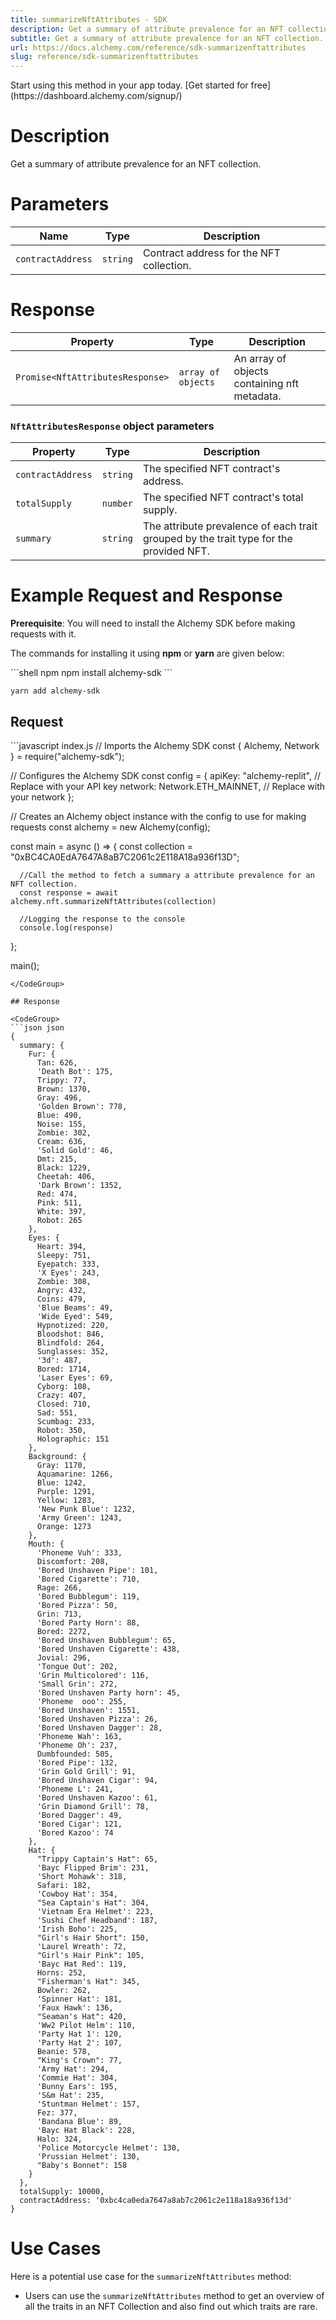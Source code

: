 ```yaml
---
title: summarizeNftAttributes - SDK
description: Get a summary of attribute prevalence for an NFT collection.
subtitle: Get a summary of attribute prevalence for an NFT collection.
url: https://docs.alchemy.com/reference/sdk-summarizenftattributes
slug: reference/sdk-summarizenftattributes
---
```


<Tip title="Don’t have an API key?" icon="star">
  Start using this method in your app today. [Get started for free](https://dashboard.alchemy.com/signup/)
</Tip>

# Description

Get a summary of attribute prevalence for an NFT collection.

# Parameters

| Name              | Type     | Description                              |
| ----------------- | -------- | ---------------------------------------- |
| `contractAddress` | `string` | Contract address for the NFT collection. |

# Response

| Property                         | Type               | Description                                  |
| -------------------------------- | ------------------ | -------------------------------------------- |
| `Promise<NftAttributesResponse>` | `array of objects` | An array of objects containing nft metadata. |

### `NftAttributesResponse` object parameters

| Property          | Type     | Description                                                                            |
| ----------------- | -------- | -------------------------------------------------------------------------------------- |
| `contractAddress` | `string` | The specified NFT contract's address.                                                  |
| `totalSupply`     | `number` | The specified NFT contract's total supply.                                             |
| `summary`         | `string` | The attribute prevalence of each trait grouped by the trait type for the provided NFT. |

# Example Request and Response

**Prerequisite**: You will need to install the Alchemy SDK before making requests with it.

The commands for installing it using **npm** or **yarn** are given below:

<CodeGroup>
  ```shell npm
  npm install alchemy-sdk
  ```

  ```shell yarn
  yarn add alchemy-sdk
  ```
</CodeGroup>

## Request

<CodeGroup>
  ```javascript index.js
  // Imports the Alchemy SDK
  const { Alchemy, Network } = require("alchemy-sdk");

  // Configures the Alchemy SDK
  const config = {
      apiKey: "alchemy-replit", // Replace with your API key
      network: Network.ETH_MAINNET, // Replace with your network
  };

  // Creates an Alchemy object instance with the config to use for making requests
  const alchemy = new Alchemy(config);

  const main = async () => {
      const collection = "0xBC4CA0EdA7647A8aB7C2061c2E118A18a936f13D";

      //Call the method to fetch a summary a attribute prevalence for an NFT collection.
      const response = await alchemy.nft.summarizeNftAttributes(collection)

      //Logging the response to the console
      console.log(response)
  };

  main();
  ```
</CodeGroup>

## Response

<CodeGroup>
  ```json json
  {
    summary: {
      Fur: {
        Tan: 626,
        'Death Bot': 175,
        Trippy: 77,
        Brown: 1370,
        Gray: 496,
        'Golden Brown': 778,
        Blue: 490,
        Noise: 155,
        Zombie: 302,
        Cream: 636,
        'Solid Gold': 46,
        Dmt: 215,
        Black: 1229,
        Cheetah: 406,
        'Dark Brown': 1352,
        Red: 474,
        Pink: 511,
        White: 397,
        Robot: 265
      },
      Eyes: {
        Heart: 394,
        Sleepy: 751,
        Eyepatch: 333,
        'X Eyes': 243,
        Zombie: 308,
        Angry: 432,
        Coins: 479,
        'Blue Beams': 49,
        'Wide Eyed': 549,
        Hypnotized: 220,
        Bloodshot: 846,
        Blindfold: 264,
        Sunglasses: 352,
        '3d': 487,
        Bored: 1714,
        'Laser Eyes': 69,
        Cyborg: 108,
        Crazy: 407,
        Closed: 710,
        Sad: 551,
        Scumbag: 233,
        Robot: 350,
        Holographic: 151
      },
      Background: {
        Gray: 1170,
        Aquamarine: 1266,
        Blue: 1242,
        Purple: 1291,
        Yellow: 1283,
        'New Punk Blue': 1232,
        'Army Green': 1243,
        Orange: 1273
      },
      Mouth: {
        'Phoneme Vuh': 333,
        Discomfort: 208,
        'Bored Unshaven Pipe': 101,
        'Bored Cigarette': 710,
        Rage: 266,
        'Bored Bubblegum': 119,
        'Bored Pizza': 50,
        Grin: 713,
        'Bored Party Horn': 88,
        Bored: 2272,
        'Bored Unshaven Bubblegum': 65,
        'Bored Unshaven Cigarette': 438,
        Jovial: 296,
        'Tongue Out': 202,
        'Grin Multicolored': 116,
        'Small Grin': 272,
        'Bored Unshaven Party horn': 45,
        'Phoneme  ooo': 255,
        'Bored Unshaven': 1551,
        'Bored Unshaven Pizza': 26,
        'Bored Unshaven Dagger': 28,
        'Phoneme Wah': 163,
        'Phoneme Oh': 237,
        Dumbfounded: 505,
        'Bored Pipe': 132,
        'Grin Gold Grill': 91,
        'Bored Unshaven Cigar': 94,
        'Phoneme L': 241,
        'Bored Unshaven Kazoo': 61,
        'Grin Diamond Grill': 78,
        'Bored Dagger': 49,
        'Bored Cigar': 121,
        'Bored Kazoo': 74
      },
      Hat: {
        "Trippy Captain's Hat": 65,
        'Bayc Flipped Brim': 231,
        'Short Mohawk': 318,
        Safari: 182,
        'Cowboy Hat': 354,
        "Sea Captain's Hat": 304,
        'Vietnam Era Helmet': 223,
        'Sushi Chef Headband': 187,
        'Irish Boho': 225,
        "Girl's Hair Short": 150,
        'Laurel Wreath': 72,
        "Girl's Hair Pink": 105,
        'Bayc Hat Red': 119,
        Horns: 252,
        "Fisherman's Hat": 345,
        Bowler: 262,
        'Spinner Hat': 181,
        'Faux Hawk': 136,
        "Seaman's Hat": 420,
        'Ww2 Pilot Helm': 110,
        'Party Hat 1': 120,
        'Party Hat 2': 107,
        Beanie: 578,
        "King's Crown": 77,
        'Army Hat': 294,
        'Commie Hat': 304,
        'Bunny Ears': 195,
        'S&m Hat': 235,
        'Stuntman Helmet': 157,
        Fez: 377,
        'Bandana Blue': 89,
        'Bayc Hat Black': 228,
        Halo: 324,
        'Police Motorcycle Helmet': 130,
        'Prussian Helmet': 130,
        "Baby's Bonnet": 158
      }
    },
    totalSupply: 10000,
    contractAddress: '0xbc4ca0eda7647a8ab7c2061c2e118a18a936f13d'
  }
  ```
</CodeGroup>

# Use Cases

Here is a potential use case for the `summarizeNftAttributes` method:

* Users can use the `summarizeNftAttributes` method to get an overview of all the traits in an NFT Collection and also find out which traits are rare.
